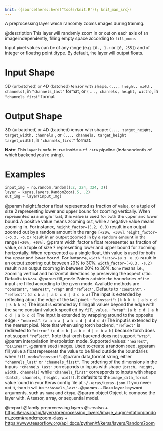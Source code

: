 ```yaml
---
knit: ({source(here::here("tools/knit.R")); knit_man_src})
---
```

A preprocessing layer which randomly zooms images during training.

@description
This layer will randomly zoom in or out on each axis of an image
independently, filling empty space according to `fill_mode`.

Input pixel values can be of any range (e.g. `[0., 1.)` or `[0, 255]`) and
of integer or floating point dtype.
By default, the layer will output floats.

# Input Shape
3D (unbatched) or 4D (batched) tensor with shape:
`(..., height, width, channels)`, in `"channels_last"` format,
or `(..., channels, height, width)`, in `"channels_first"` format.

# Output Shape
3D (unbatched) or 4D (batched) tensor with shape:
    `(..., target_height, target_width, channels)`,
    or `(..., channels, target_height, target_width)`,
    in `"channels_first"` format.

**Note:** This layer is safe to use inside a `tf.data` pipeline
(independently of which backend you're using).

# Examples
```python
input_img = np.random.random((32, 224, 224, 3))
layer = keras.layers.RandomZoom(.5, .2)
out_img = layer(input_img)
```

@param height_factor a float represented as fraction of value, or a tuple of
    size 2 representing lower and upper bound for zooming vertically.
    When represented as a single float, this value is used for both the
    upper and lower bound. A positive value means zooming out, while a
    negative value means zooming in. For instance,
    `height_factor=(0.2, 0.3)` result in an output zoomed out by a
    random amount in the range `[+20%, +30%]`.
    `height_factor=(-0.3, -0.2)` result in an output zoomed in by a
    random amount in the range `[+20%, +30%]`.
@param width_factor a float represented as fraction of value, or a tuple of
    size 2 representing lower and upper bound for zooming horizontally.
    When represented as a single float, this value is used for both the
    upper and lower bound. For instance, `width_factor=(0.2, 0.3)`
    result in an output zooming out between 20% to 30%.
    `width_factor=(-0.3, -0.2)` result in an output zooming in between
    20% to 30%. `None` means i.e., zooming vertical and horizontal
    directions by preserving the aspect ratio. Defaults to `None`.
@param fill_mode Points outside the boundaries of the input are filled
    according to the given mode. Available methods are `"constant"`,
    `"nearest"`, `"wrap"` and `"reflect"`. Defaults to `"constant"`.
    - `"reflect"`: `(d c b a | a b c d | d c b a)`
        The input is extended by reflecting about the edge of the last
        pixel.
    - `"constant"`: `(k k k k | a b c d | k k k k)`
        The input is extended by filling all values beyond
        the edge with the same constant value k specified by
        `fill_value`.
    - `"wrap"`: `(a b c d | a b c d | a b c d)`
        The input is extended by wrapping around to the opposite edge.
    - `"nearest"`: `(a a a a | a b c d | d d d d)`
        The input is extended by the nearest pixel.
    Note that when using torch backend, `"reflect"` is redirected to
    `"mirror"` `(c d c b | a b c d | c b a b)` because torch does not
    support `"reflect"`.
    Note that torch backend does not support `"wrap"`.
@param interpolation Interpolation mode. Supported values: `"nearest"`,
    `"bilinear"`.
@param seed Integer. Used to create a random seed.
@param fill_value a float represents the value to be filled outside
    the boundaries when `fill_mode="constant"`.
@param data_format string, either `"channels_last"` or `"channels_first"`.
    The ordering of the dimensions in the inputs. `"channels_last"`
    corresponds to inputs with shape `(batch, height, width, channels)`
    while `"channels_first"` corresponds to inputs with shape
    `(batch, channels, height, width)`. It defaults to the
    `image_data_format` value found in your Keras config file at
    `~/.keras/keras.json`. If you never set it, then it will be
    `"channels_last"`.
@param ... Base layer keyword arguments, such as `name` and `dtype`.
@param object Object to compose the layer with. A tensor, array, or sequential model.

@export
@family preprocessing layers
@seealso
+ <https:/keras.io/api/layers/preprocessing_layers/image_augmentation/random_zoom#randomzoom-class>
+ <https://www.tensorflow.org/api_docs/python/tf/keras/layers/RandomZoom>
